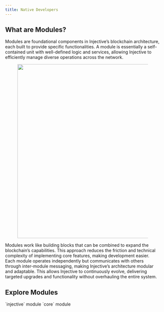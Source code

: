```yaml
---
title: Native Developers
---
```


## What are Modules?​

Modules are foundational components in Injective’s blockchain architecture, each built to provide specific functionalities. A module is essentially a self-contained unit with well-defined logic and services, allowing Injective to efficiently manage diverse operations across the network.

<figure><img src="https://lh7-rt.googleusercontent.com/docsz/AD_4nXemhQaBIt08mqak4lODzMNP73IvSnPLjfRohlMwLMn51Ut9kTGOKrCRqolsy4j1I0ca3zFe8-a6xrOalOkpc2HWJYuDESKFVKJdc6xv6NNCY4IY-n3MuY8t4Dz_qujBI4aQg7KpHetfP3b_XPg0wALZq8Dr?key=SrpUIxF4ydd4ZLyJCcX74Q" alt="" width="563" /><figcaption></figcaption></figure>

Modules work like building blocks that can be combined to expand the blockchain’s capabilities. This approach reduces the friction and technical complexity of implementing core features, making development easier. Each module operates independently but communicates with others through inter-module messaging, making Injective’s architecture modular and adaptable. This allows Injective to continuously evolve, delivering targeted upgrades and functionality without overhauling the entire system.

## Explore Modules

<Columns cols={2}>
  <Card
    title="Injective"
    href="./injective/"
    arrow="true"
    cta="Click here"
    icon="panel-left-close"
    img="">
    `injective` module
  </Card>
  <Card
    title="Core"
    href="./core/"
    arrow="true"
    cta="Click here"
    icon="panel-left-close"
    img="">
    `core` module
  </Card>
</Columns>
